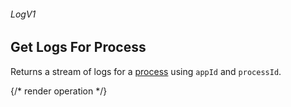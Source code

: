 ###### *LogV1*

## Get Logs For Process

Returns a stream of logs for a [process](https://hathora.dev/docs/concepts/hathora-entities#process) using `appId` and `processId`.

{/* render operation */}

